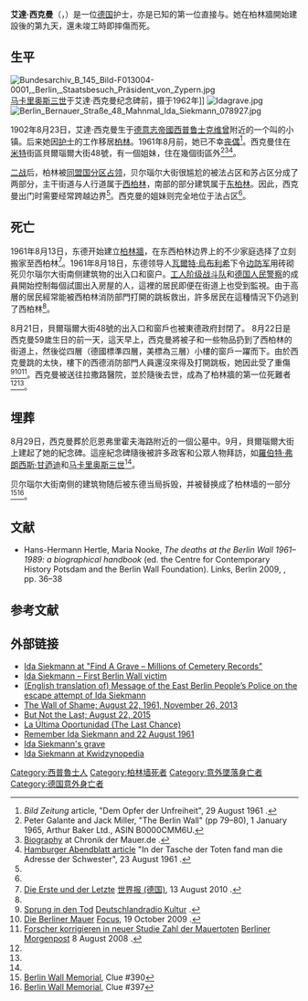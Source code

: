 {{Infobox person
| name = 艾達·西克曼
| image = Window idasiekmann.jpg<!--Idasiekmannbz.jpg-->
| caption = [[柏林牆紀念碑|柏林牆紀念碑]]的艾達·西克曼紀念窗，摄于贝尔瑙尔大街，2011年<!--This photo of Siekmann appeared in the Berlin newspaper ''Bild Zeitung'' on 23 August 1961, the day following her death on what would have been her 59th birthday-->
| birth_date  = {{Birth date|1902|08|23|df=yes}}
| birth_place = {{flag|German Empire}}[[西普鲁士|西普鲁士]] {{Link-en|古尔基|Górki, Kwidzyn County}} 
| death_date  = {{Death date and age|1961|08|22|1902|08|23|df=yes}}
| death_place               = {{FRG}}[[西柏林|西柏林]] 
| death_cause = [[跌倒|摔伤]]
| nationality = {{FRG}}
| body_discovered = {{Link-en|贝尔瑙尔大街|Bernauer Strasse}}48号<br />{{Coord|52.5402|13.4029|display=inline|region:DE-BE_type:landmark|name=Site of Ida Siekmann fatality}}
| party                     = 
| resting_place = {{GER}}[[柏林|柏林]][[威丁|威丁]]厄恩弗里霍夫海路
| resting_place_coordinates = {{Coord|52.5521|13.3544|display=inline|region:DE-BE_type:landmark|name=Location of Ida Siekmann's grave}}
| monuments = 紀念窗
| known_for = 第一位直接与[[柏林圍牆|柏林牆]]有关的死难者
}}

'''艾達·西克曼'''（{{lang-de|Ida Siekmann}}，{{bd|1902年|8月23日|1961年|8月22日}}）是一位[[德国|德国]]护士，亦是已知的第一位直接与{{Link-en|柏林墙死难者列表|List of deaths at the Berlin Wall|柏林墙有关的死难者}}。她在柏林牆開始建設後的第九天，還未竣工時即摔傷而死。

==生平==
[[File:Bundesarchiv_B_145_Bild-F013004-0001,_Berlin,_Staatsbesuch_Präsident_von_Zypern.jpg|thumb]][[马卡里奥斯三世|马卡里奥斯三世]]于艾達·西克曼纪念碑前，摄于1962年]]
[[File:Idagrave.jpg|thumb]]
[[File:Berlin_Bernauer_Straße_48_Mahnmal_Ida_Siekmann_078927.jpg|thumb]]

1902年8月23日，艾達·西克曼生于[[德意志帝國|德意志帝國]][[西普鲁士|西普鲁士]][[克维曾|克维曾]]附近的一个叫{{Link-en|古尔基|Górki, Kwidzyn County}}的小镇。后来她因[[护理学|护士]]的工作移居[[柏林|柏林]]。1961年8月前，她已不幸[[丧偶|丧偶]]<ref name=Bild>''Bild Zeitung'' article, "Dem Opfer der Unfreiheit", 29 August 1961 {{de}}.</ref>。西克曼住在[[米特|米特]]街區貝爾瑙爾大街48號，有一個姐妹，住在幾個街區外<ref>Peter Galante and Jack Miller, "The Berlin Wall" (pp 79–80), 1 January 1965, Arthur Baker Ltd., ASIN B0000CMM6U.</ref><ref name=CDM>[http://www.chronik-der-mauer.de/index.php/de/Start/Detail/id/593816/page/1 Biography] at Chronik der Mauer.de {{de}}.</ref><ref name=HA>[http://www.abendblatt.de/archive/1961/pdf/19610823.pdf/ASV_HAB_19610823_HA_002.pdf Hamburger Abendblatt article] "In der Tasche der Toten fand man die Adresse der Schwester", 23 August 1961 {{de}}.</ref>。

[[第二次世界大战|二战]]后，柏林被[[同盟國軍事佔領德國|同盟国分区占领]]，贝尔瑙尔大街很尴尬的被法占区和苏占区分成了两部分，主干街道与人行道属于[[西柏林|西柏林]]，南部的部分建筑属于[[东柏林|东柏林]]。因此，西克曼出门时需要经常跨越边界<ref name=CDM/>。西克曼的姐妹则完全地位于法占区<ref name=HA/>。

==死亡==
1961年8月13日，东德开始建立[[柏林圍牆|柏林牆]]，在东西柏林边界上的不少家庭选择了立刻搬家至西柏林<ref name=Welt>[https://www.welt.de/die-welt/politik/article8978529/Die-Erste-und-der-Letzte.html Die Erste und der Letzte] [[世界报_(德国)|世界报 (德国)]], 13 August 2010 {{de}}.</ref>。1961年8月18日，东德领导人[[瓦爾特·烏布利希|瓦爾特·烏布利希]]下令[[德意志民主共和国边防军|边防军]]用砖砌死贝尔瑙尔大街南侧建筑物的出入口和窗户。[[工人阶级战斗队|工人阶级战斗队]]和[[德国人民警察|德国人民警察]]的成員開始控制每個試圖出入房屋的人，這裡的居民即便在街道上也受到監視。由于高層的居民經常能被西柏林消防部門打開的跳板救出，許多居民在這種情況下仍逃到了西柏林<ref name=CDM/>。

8月21日，貝爾瑙爾大街48號的出入口和窗戶也被東德政府封閉了。 8月22日是西克曼59歲生日的前一天，這天早上，西克曼將被子和一些物品扔到了西柏林的街道上，然後從四層（德國標準四層，美標為三層）小樓的窗戶一躍而下。由於西克曼跳的太快，樓下的西德消防部門人員還沒來得及打開跳板，她因此受了重傷<ref name=DR>[http://www.dradio.de/dkultur/sendungen/kritik/1066287/ Sprung in den Tod] [[Deutschlandradio_Kultur|Deutschlandradio Kultur]] {{de}}.</ref><ref>[http://www.focus.de/panorama/boulevard/brennpunkt-die-berliner-mauer_aid_445689.html Die Berliner Mauer] [[焦点_(杂志)|Focus]], 19 October 2009 {{de}}.</ref><ref>[http://www.morgenpost.de/berlin/article824550/Forscher_korrigieren_in_neuer_Studie_Zahl_der_Mauertoten.html Forscher korrigieren in neuer Studie Zahl der Mauertoten] [[Berliner_Morgenpost|Berliner Morgenpost]] 8 August 2008 {{de}}.</ref>。西克曼被送往拉撒路醫院，並於隨後去世，成為了柏林牆的第一位死難者<ref name=Welt/><ref name=DR/>。

==埋葬==
8月29日，西克曼葬於厄恩弗里霍夫海路附近的一個公墓中。9月，貝爾瑙爾大街上建起了她的紀念碑。這座紀念碑隨後被許多政客和公眾人物拜訪，如[[羅伯特·弗朗西斯·甘迺迪|羅伯特·弗朗西斯·甘迺迪]]和[[马卡里奥斯三世|马卡里奥斯三世]]<ref name=CDM/>。

贝尔瑙尔大街南侧的建筑物随后被东德当局拆毁，并被替换成了柏林墙的一部分<ref name=mobi1>[http://berliner-mauer.mobi/ereignismarke.html?&L=1&marker=194&number=96&cHash=a514f6954349190e6c64ed03b85b4dd1 Berlin Wall Memorial], Clue #390 </ref><ref name=mobi2>[http://berliner-mauer.mobi/ereignismarke.html?&L=1&marker=194&number=96&cHash=a514f6954349190e6c64ed03b85b4dd1  Berlin Wall Memorial], Clue #397 </ref>。

==文献==
*Hans-Hermann Hertle, Maria Nooke, ''The deaths at the Berlin Wall 1961–1989: a biographical handbook'' (ed. the Centre for Contemporary History Potsdam and the Berlin Wall Foundation). Links, Berlin 2009, {{ISBN|978-3-86153-517-1}}, pp. 36–38

==参考文献==
{{Reflist}}

==外部链接==
{{Commons category}}
*[http://www.findagrave.com/cgi-bin/fg.cgi?page=gr&GSmpid=48217073&GRid=93764075& Ida Siekmann at "Find A Grave – Millions of Cemetery Records"]
*[http://idasiekmann.blogspot.com/ Ida Siekmann – First Berlin Wall victim]
*[http://idasiekmannbericht.blogspot.com (English translation of) Message of the East Berlin People’s Police on the escape attempt of Ida Siekmann]
*[https://web.archive.org/web/20180822215500/http://www.notnorthdakota.com/tag/ida-siekmann/ The Wall of Shame; August 22, 1961, November 26, 2013]
*[https://patriciahysell.wordpress.com/2015/08/22/but-not-the-last/ But Not the Last; August 22, 2015]
*[http://vidayeltiempo.blogspot.com/2011/08/la-ultima-oportunidad.html La Última Oportunidad (The Last Chance) {{es}}]
*[http://germanhistoryblog.com/remembering-ida-siekmann/ Remember Ida Siekmann and 22 August 1961 ]
*[http://idasgrave.blogspot.com Ida Siekmann's grave]
*[http://kwidzynopedia.pl/index.php?title=Ida_Siekmann Ida Siekmann at Kwidzynopedia {{pl}}]
{{Berlin Wall}}

{{DEFAULTSORT:Siekmann, Ida}}
[[Category:西普魯士人|Category:西普魯士人]]
[[Category:柏林墙死者|Category:柏林墙死者]]
[[Category:意外墜落身亡者|Category:意外墜落身亡者]]
[[Category:德国意外身亡者|Category:德国意外身亡者]]